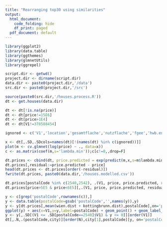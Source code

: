 ```yaml
---
title: "Rearranging top30 using similarities"
output:
  html_document:
    code_folding: hide
    df_print: paged
  pdf_document: default
---
```


```r
library(ggplot2)
library(data.table)
library(ggthemes)
library(glmnetUtils)
library(ggrepel)

script.dir <- getwd()
project.dir <- dirname(script.dir)
data.dir <- paste0(project.dir,'/data')
src.dir <- paste0(project.dir,'/src')

source(paste0(src.dir,'/houses.process.R'))
dt <- get.houses(data.dir)

dt <- dt[!is.na(price)]
dt <- dt[price!=15E6]
dt <- dt[price>1E4]
dt <- dt[V1!=378588454]
```

```r
ignored <- c('V1','location','gesamtflache','nutzflache','fgee','hwb.energieklasse','fgee.energieklasse','zimmer',"betriebskosten.inkl.mwst","heizkosten.exkl.mwst", "monatliche.kosten.mwst", "monatliche.kosten.inkl.mwst", "sonstige.kosten.exkl.mwst",'geometry','country','state','county','houseNumber','address','street','district','city','live')

x <- dt[,.SD,.SDcols=names(dt)[!(names(dt) %in% c(ignored))]]
plot(m <- cv.glmnet(log(price) ~ ., data=x))
c <- as.matrix(coef(m,s='lambda.min'));c[c!=0,,drop=F]

dt.prices <- cbind(dt, price.predicted = exp(predict(m,x,s=m$lambda.min)[,1]))
dt.prices[,residual:=price.predicted - price]
head(dt.prices <- dt.prices[order(-residual)])
fwrite(dt.prices, paste0(data.dir,'/houses.modelled.csv'))
```

```r
dt.prices[postalCode %in% c(2540,2542), .(V1, price, price.predicted, residual, live)]
dt.prices[price>5E5 & price<6E5][,.(V1, price, price.predicted, residual, live)]
```


```r
y <- c[grep('postalCode',rownames(c)),]
y <- data.table(postalCode=gsub('postalCode','',names(y)),y)
y <- y[dt.prices[,mean(wien.dist + kottingbrunn.dist),postalCode],on='postalCode']
ggplot(y) + aes(x=V1,y=y,label=postalCode) + geom_point() + geom_label_repel() + xlim(25E3,35E3)
y <- y[,.SD[(V1 <= .SD[postalCode==2540]$V1) & y <= 0]][order(V1)]
dt[,.N,.(postalCode,city)][order(N),city[1],postalCode][y, on='postalCode'][order(i.V1)]
```
